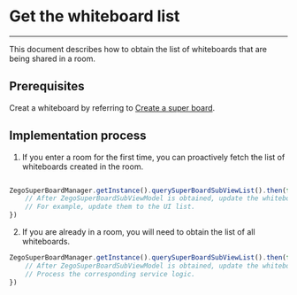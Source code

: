 # Get the whiteboard list

- - -

This document describes how to obtain the list of whiteboards that are being shared in a room.

## Prerequisites

Creat a whiteboard by referring to [Create a super board](../quick-start/create-white-board.mdx).

## Implementation process
1. If you enter a room for the first time, you can proactively fetch the list of whiteboards created in the room.

```javascript

ZegoSuperBoardManager.getInstance().querySuperBoardSubViewList().then(function(zegoSuperBoardSubViewModelList){
    // After ZegoSuperBoardSubViewModel is obtained, update the whiteboard list on the page.
    // For example, update them to the UI list.
})
```


2. If you are already in a room, you will need to obtain the list of all whiteboards.

```javascript
ZegoSuperBoardManager.getInstance().querySuperBoardSubViewList().then(function(zegoSuperBoardSubViewModelList){
    // After ZegoSuperBoardSubViewModel is obtained, update the whiteboard list on the page.
    // Process the corresponding service logic.
})

```
